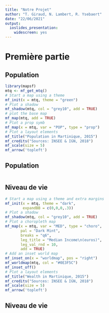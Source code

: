 ```yaml
---
title: "Notre Projet"
author: "T. Giraud, N. Lambert, R. Ysebaert"
date: "22/06/2021"
output: 
  ioslides_presentation: 
    widescreen: yes
---
```


# Première partie

## Population

```r
library(mapsf)
mtq <- mf_get_mtq()
# Start a map using a theme
mf_init(x = mtq, theme = "green")
# Plot a shadow
mf_shadow(mtq, col = "grey10", add = TRUE)
# plot the base map
mf_map(mtq, add = TRUE)
# Plot a prop symb 
mf_map(x = mtq, var = "POP", type = "prop")
# Plot a layout elements
mf_title("Population in Martinique, 2015")
mf_credits("Sources: INSEE & IGN, 2018")
mf_scale(size = 5)
mf_arrow('topleft')
```


## Population
```r
```



## Niveau de vie {.smaller}

```r
# Start a map using a theme and extra margins 
mf_init(x = mtq, theme = "dark",
        expandBB = c(0,0,0,.3)) 
# Plot a shadow
mf_shadow(mtq, col = "grey10", add = TRUE)
# Plot a choropleth map
mf_map(x = mtq, var = "MED", type = "choro",
       pal = "Dark Mint", 
       breaks = "q6", 
       leg_title = "Median Income\n(euros)", 
       leg_val_rnd = 10,
       add = TRUE)
# Add an inset world map
mf_inset_on(x = "worldmap", pos = "right")
mf_worldmap(mtq, col = "#0E3F5C")
mf_inset_off()
# Plot a layout elements
mf_title("Wealth in Martinique, 2015")
mf_credits("Sources: INSEE & IGN, 2018")
mf_scale(size = 5)
mf_arrow('topleft')
```

## Niveau de vie 
```r
```
